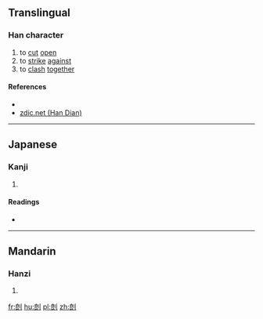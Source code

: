 ==Translingual==

===Han character===
{{Han char|rn=18|rad=刀|as=07|sn=9|four=3270<sub>0</sub>|canj=戈戈中弓 (IILN), X戈戈中弓 (XIILN)}}

# to [[cut]] [[open]]
# to [[strike]] [[against]]
# to [[clash]] [[together]]

====References====
* {{Han ref|kx=0139.290|dkj=01992|dj=0317.070|hdz=10342.160|uh=5246|ud=21062|bh=CBD3|bd=52179}}
*[http://www.zdic.net/zd/zi/ZdicE5Zdic89Zdic86.htm zdic.net (Han Dian)]

----

==Japanese==

===Kanji===
{{ja-kanji|grade=|rs=刀07}}

# {{defn|lang=ja|sort=刀07}}

====Readings====
* {{ja-readings|on=[[ら]] (ra)|kun=[[うつ]] (utsu)}}

----

==Mandarin==

===Hanzi===
{{cmn-hanzi|pin=[[gēn]] ([[gen1]])|wg=ken<sup>1</sup>}}

# {{defn|lang=cmn|sort=刀07}}

[[fr:剆]]
[[hu:剆]]
[[pl:剆]]
[[zh:剆]]